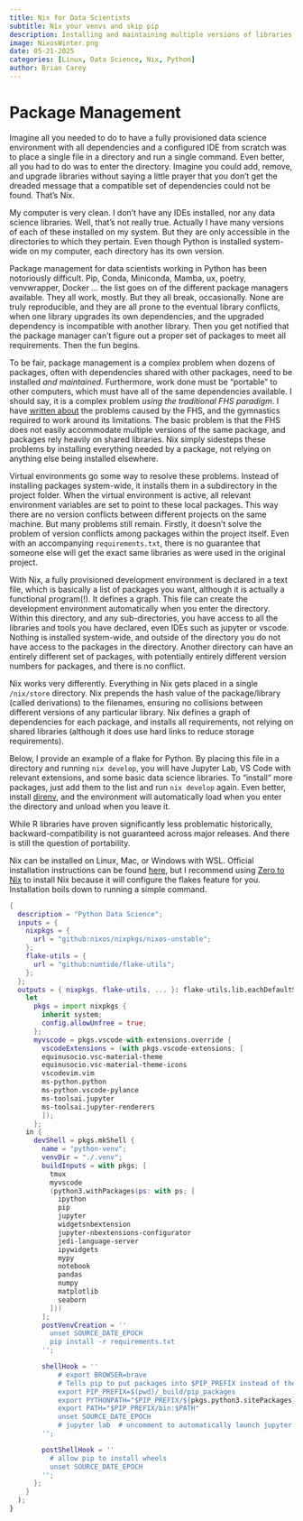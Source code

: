 ```yaml
---
title: Nix for Data Scientists
subtitle: Nix your venvs and skip pip
description: Installing and maintaining multiple versions of libraries, whether in Python or R, is better managed with Nix than virtual environments
image: NixosWinter.png
date: 05-21-2025
categories: [Linux, Data Science, Nix, Python]
author: Brian Carey
---
```

# Package Management

Imagine all you needed to do to have a fully provisioned data science environment with all dependencies and a configured IDE from scratch was to place a single file in a directory and run a single command. Even better, all you had to do was to enter the directory. Imagine you could add, remove, and upgrade libraries without saying a little prayer that you don't get the dreaded message that a compatible set of dependencies could not be found. That's Nix.

My computer is very clean. I don't have any IDEs installed, nor any data science libraries. Well, that's not really true. Actually I have many versions of each of these installed on my system. But they are only accessible in the directories to which they pertain. Even though Python is installed system-wide on my computer, each directory has its own version. 

Package management for data scientists working in Python has been notoriously difficult. Pip, Conda, Miniconda, Mamba, ux, poetry, venvwrapper, Docker ... the list goes on of the different package managers available. They all work, mostly. But they all break, occasionally. None are truly reproducible, and they are all prone to the eventual library conflicts, when one library upgrades its own dependencies, and the upgraded dependency is incompatible with another library. Then you get notified that the package manager can't figure out a proper set of packages to meet all requirements. Then the fun begins.

To be fair, package management is a complex problem when dozens of packages, often with dependencies shared with other packages, need to be installed *and maintained*. Furthermore, work done must be "portable" to other computers, which must have all of the same dependencies available. I should say, it is a complex problem *using the traditional FHS paradigm*. I have [written about](../nix-docker-fhs/index.qmd) the problems caused by the FHS, and the gymnastics required to work around its limitations. The basic problem is that the FHS does not easily accommodate multiple versions of the same package, and packages rely heavily on shared libraries. Nix simply sidesteps these problems by installing everything needed by a package, not relying on anything else being installed elsewhere. 

Virtual environments go some way to resolve these problems. Instead of installing packages system-wide, it installs them in a subdirectory in the project folder. When the virtual environment is active, all relevant environment variables are set to point to these local packages. This way there are no version conflicts between different projects on the same machine. But many problems still remain. Firstly, it doesn't solve the problem of version conflicts among packages within the project itself. Even with an accompanying `requirements.txt`, there is no guarantee that someone else will get the exact same libraries as were used in the original project.

With Nix, a fully provisioned development environment is declared in a text file, which is basically a list of packages you want, although it is actually a functional program(!). It defines a graph. This file can create the development environment automatically when you enter the directory. Within this directory, and any sub-directories, you have access to all the libraries and tools you have declared, even IDEs such as jupyter or vscode. Nothing is installed system-wide, and outside of the directory you do not have access to the packages in the directory. Another directory can have an entirely different set of packages, with potentially entirely different version numbers for packages, and there is no conflict.

Nix works very differently. Everything in Nix gets placed in a single `/nix/store` directory. Nix prepends the hash value of the package/library (called derivations) to the filenames, ensuring no collisions between different versions of any particular library. Nix defines a graph of dependencies for each package, and installs all requirements, not relying on shared libraries (although it does use hard links to reduce storage requirements).

Below, I provide an example of a flake for Python. By placing this file in a directory and running `nix develop`, you will have Jupyter Lab, VS Code with relevant extensions, and some basic data science libraries. To "install" more packages, just add them to the list and run `nix develop` again. Even better, install [direnv](https://direnv.net/docs/installation.html), and the environment will automatically load when you enter the directory and unload when you leave it. 

While R libraries have proven significantly less problematic historically, backward-compatibility is not guaranteed across major releases. And there is still the question of portability.

Nix can be installed on Linux, Mac, or Windows with WSL. Official installation instructions can be found [here](https://nixos.org/download/), but I recommend using [Zero to Nix](https://zero-to-nix.com/start/install/) to install Nix because it will configure the flakes feature for you. Installation boils down to running a simple command.


```flake.nix
{
  description = "Python Data Science";
  inputs = {
    nixpkgs = {
      url = "github:nixos/nixpkgs/nixos-unstable";
    };
    flake-utils = {
      url = "github:numtide/flake-utils";
    };
  };
  outputs = { nixpkgs, flake-utils, ... }: flake-utils.lib.eachDefaultSystem (system:
    let
      pkgs = import nixpkgs {
        inherit system;
        config.allowUnfree = true;
      };
      myvscode = pkgs.vscode-with-extensions.override {
        vscodeExtensions = (with pkgs.vscode-extensions; [
        equinusocio.vsc-material-theme
        equinusocio.vsc-material-theme-icons
        vscodevim.vim
        ms-python.python
        ms-python.vscode-pylance
        ms-toolsai.jupyter
        ms-toolsai.jupyter-renderers
        ]);
      };
    in {
      devShell = pkgs.mkShell {
        name = "python-venv";
        venvDir = "./.venv";
        buildInputs = with pkgs; [
          tmux
          myvscode
          (python3.withPackages(ps: with ps; [
            ipython
            pip
            jupyter
            widgetsnbextension
            jupyter-nbextensions-configurator
            jedi-language-server
            ipywidgets
            mypy
            notebook
            pandas
            numpy
            matplotlib
            seaborn
          ]))
        ];
        postVenvCreation = ''
          unset SOURCE_DATE_EPOCH
          pip install -r requirements.txt
        '';

        shellHook = ''
            # export BROWSER=brave
            # Tells pip to put packages into $PIP_PREFIX instead of the usual locations.
            export PIP_PREFIX=$(pwd)/_build/pip_packages
            export PYTHONPATH="$PIP_PREFIX/${pkgs.python3.sitePackages}:$PYTHONPATH"
            export PATH="$PIP_PREFIX/bin:$PATH"
            unset SOURCE_DATE_EPOCH
            # jupyter lab  # uncomment to automatically launch jupyter
        '';

        postShellHook = ''
          # allow pip to install wheels
          unset SOURCE_DATE_EPOCH
        '';
      };
    }
  );
}

```

